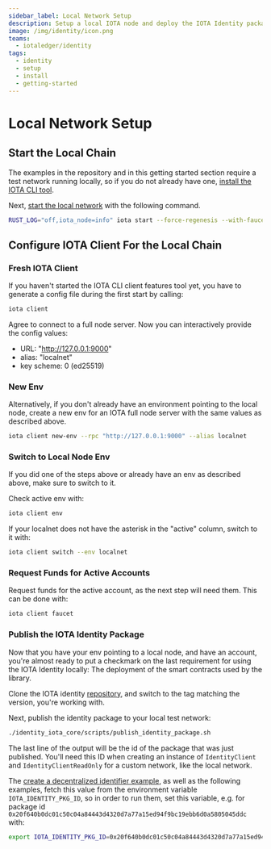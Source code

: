 ```yaml
---
sidebar_label: Local Network Setup
description: Setup a local IOTA node and deploy the IOTA Identity package.
image: /img/identity/icon.png
teams:
  - iotaledger/identity
tags:
  - identity
  - setup
  - install
  - getting-started
---
```


# Local Network Setup

## Start the Local Chain

The examples in the repository and in this getting started section require a test network running locally, so if you do not already have one, [install the IOTA CLI tool](https://docs.iota.org/developer/getting-started/install-iota).

Next, [start the local network](../../developer/getting-started/local-network.mdx) with the following command.

```bash
RUST_LOG="off,iota_node=info" iota start --force-regenesis --with-faucet
```

## Configure IOTA Client For the Local Chain

### Fresh IOTA Client

If you haven't started the IOTA CLI client features tool yet, you have to generate a config file during the first start by calling:

```bash
iota client
```

Agree to connect to a full node server. Now you can interactively provide the config values:

- URL: "http://127.0.0.1:9000"
- alias: "localnet"
- key scheme: 0 (ed25519)

### New Env

Alternatively, if you don't already have an environment pointing to the local node, create a new env for an IOTA full node server with the same values as described above.

```bash
iota client new-env --rpc "http://127.0.0.1:9000" --alias localnet
```

### Switch to Local Node Env

If you did one of the steps above or already have an env as described above, make sure to switch to it.

Check active env with:

```bash
iota client env
```

If your localnet does not have the asterisk in the "active" column, switch to it with:

```bash
iota client switch --env localnet
```

### Request Funds for Active Accounts

Request funds for the active account, as the next step will need them. This can be done with:

```bash
iota client faucet
```

### Publish the IOTA Identity Package

Now that you have your env pointing to a local node, and have an account, you're almost ready to put a checkmark on the last requirement for using the IOTA Identity locally: The deployment of the smart contracts used by the library.

Clone the IOTA identity [repository](https://github.com/iotaledger/identity.rs), and switch to the tag matching the version, you're working with.

Next, publish the identity package to your local test network:

```bash
./identity_iota_core/scripts/publish_identity_package.sh
```

The last line of the output will be the id of the package that was just published. You'll need this ID when creating an instance of `IdentityClient` and `IdentityClientReadOnly` for a custom network, like the local network.

The  [create a decentralized identifier example](../how-tos/decentralized-identifiers/create.mdx), as well as the following examples, fetch this value from the environment variable `IOTA_IDENTITY_PKG_ID`, so in order to run them, set this variable, e.g. for package id `0x20f640b0dc01c50c04a84443d4320d7a77a15ed94f9bc19ebb6d0a5805045ddc` with:

```bash
export IOTA_IDENTITY_PKG_ID=0x20f640b0dc01c50c04a84443d4320d7a77a15ed94f9bc19ebb6d0a5805045ddc
```

